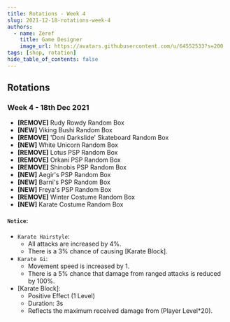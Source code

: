 ```yaml
---
title: Rotations - Week 4
slug: 2021-12-18-rotations-week-4
authors:
  - name: Zeref
    title: Game Designer
    image_url: https://avatars.githubusercontent.com/u/64552533?s=200
tags: [shop, rotation]
hide_table_of_contents: false
---
```




## Rotations

### **Week 4** - **18th Dec 2021**
- **[REMOVE]** Rudy Rowdy Random Box
- **[NEW]** Viking Bushi Random Box
- **[REMOVE]** 'Doni Darkslide' Skateboard Random Box
- **[NEW]** White Unicorn Random Box
- **[REMOVE]** Lotus PSP Random Box
- **[REMOVE]** Orkani PSP Random Box
- **[REMOVE]** Shinobis PSP Random Box
- **[NEW]** Aegir's PSP Random Box
- **[NEW]** Barni's PSP Random Box
- **[NEW]** Freya's PSP Random Box
- **[REMOVE]** Winter Costume Random Box
- **[NEW]** Karate Costume Random Box
#### `Notice`:
- `Karate Hairstyle`:
  - <BCard>All attacks are increased by 4%.</BCard>
  - <BCard>There is a 3% chance of causing [Karate Block].</BCard>
- `Karate Gi`:
  - <BCard>Movement speed is increased by 1.</BCard>
  - <BCard>There is a 5% chance that damage from ranged attacks is reduced by 100%.</BCard>
- [Karate Block]:
  - <BCard>Positive Effect (1 Level)</BCard>
  - <BCard>Duration: 3s</BCard>
  - <BCard>Reflects the maximum received damage from (Player Level*20).</BCard>
